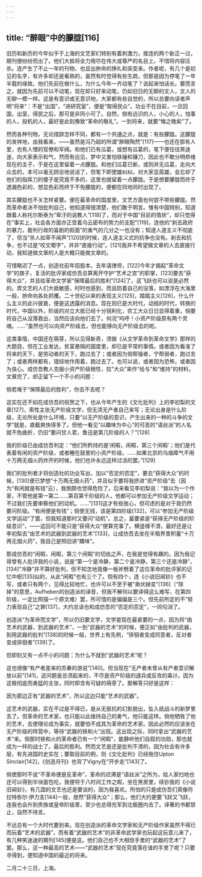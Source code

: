```yaml
---
---
---
```

title: “醉眼”中的朦胧[116]
---




旧历和新历的今年似乎于上海的文艺家们特别有着刺激力，接连的两个新正一过，期刊便纷纷而出了。他们大抵将全力用尽在伟大或尊严的名目上，不惜将内容压杀。连产生了不止一年的刊物，也显出拚命的挣扎和突变来。作者呢，有几个是初见的名字，有许多却还是看熟的，虽然有时觉得有些生疏，但那是因为停笔了一年半载的缘故。他们先前在做什么，为什么今年一齐动笔了？说起来怕话长。要而言之，就因为先前可以不动笔，现在却只好来动笔，仍如旧日的无聊的文人，文人的无聊一模一样。这是有意识或无意识地，大家都有些自觉的，所以总要向读者声明“将来”：不是“出国”，“进研究室”，便是“取得民众”。功业不在目前，一旦回国，出室，得民之后，那可是非同小可了。自然，倘有远识的人，小心的人，怕事的人，投机的人，最好是此刻豫致“革命的敬礼”。一到将来，就要“悔之晚矣”了。

然而各种刊物，无论措辞怎样不同，都有一个共通之点，就是：有些朦胧。这朦胧的发祥地，由我看来，——虽然是冯乃超的所谓“醉眼陶然”[117]——也还在那有人爱，也有人憎的官僚和军阀。和他们已有瓜葛，或想有瓜葛的，笔下便往往笑迷迷，向大家表示和气，然而有远见，梦中又害怕铁锤和镰刀，因此也不敢分明恭维现在的主子，于是在这里留着一点朦胧。和他们瓜葛已断，或则并无瓜葛，走向大众去的，本可以毫无顾忌地说话了，但笔下即使雄纠纠，对大家显英雄，会忘却了他们的指挥刀的傻子是究竟不多的，这里也就留着一点朦胧。于是想要朦胧而终于透漏色彩的，想显色彩而终于不免朦胧的，便都在同地同时出现了。

其实朦胧也不关怎样紧要。便在最革命的国度里，文艺方面也何尝不带些朦胧。然而革命者决不怕批判自己，他知道得很清楚，他们敢于明言。惟有中国特别，知道跟着人称托尔斯泰为“卑汙的说教人”[118]了，而对于中国“目前的情状”，却只觉得在“事实上，社会各方面亦正受着乌云密布的势力的支配”[119]，连他的“剥去政府的暴力，裁判行政的喜剧的假面”的勇气的几分之一也没有；知道人道主义不彻底了，但当“杀人如草不闻声”[120]的时候，连人道主义式的抗争也没有。剥去和抗争，也不过是“咬文嚼字”，并非“直接行动”。[121]我并不希望做文章的人去直接行动，我知道做文章的人是大概只能做文章的。

可惜略迟了一点，创造社前年招股本，去年请律师，[122]今年才揭起“革命文学”的旗子，复活的批评家成仿吾总算离开守护“艺术之宫”的职掌，[123]要去“获得大众”，并且给革命文学家“保障最后的胜利”[124]了。这飞跃也可以说是必然的。弄文艺的人们大抵敏感，时时也感到，而且防着自己的没落，如漂浮在大海里一般，拚命向各处抓攫。二十世纪以来的表现主义[125]，踏踏主义[126]，什么什么主义的此兴彼衰，便是这透露的消息。现在则已是大时代，动摇的时代，转换的时代，中国以外，阶级的对立大抵已经十分锐利化，农工大众日日显得着重，倘要将自己从没落救出，当然应该向他们去了。何况“呜呼！小资产阶级原有两个灵魂。……”虽然也可以向资产阶级去，但也能够向无产阶级去的呢。

这类事情，中国还在萌芽，所以见得新奇，须做《从文学革命到革命文学》那样的大题目，但在工业发达，贫富悬隔的国度里，却已是平常的事情。或者因为看准了将来的天下，是劳动者的天下，跑过去了；或者因为倘帮强者，宁帮弱者，跑过去了；或者两样都有，错综地作用着，跑过去了。也可以说，或者因为恐怖，或者因为良心。成仿吾教人克服小资产阶级根性，拉“大众”来作“给与”和“维持”的材料，文章完了，却正留下一个不小的问题：

倘若难于“保障最后的胜利”，你去不去呢？

这实在还不如在成仿吾的祝贺之下，也从今年产生的《文化批判》上的李初梨的文章[127]，索性主张无产阶级文学，但无须无产者自己来写；无论出身是什么阶级，无论所处是什么环境，只要“以无产阶级的意识，产生出来的一种的斗争的文学”就是，直截爽快得多了。但他一看见“以趣味为中心”的可恶的“语丝派”的人名就不免曲折，仍旧“要问甘人君，鲁迅是第几阶级的人？”[128]

我的阶级已由成仿吾判定：“他们所矜持的是‘闲暇，闲暇，第三个闲暇’；他们是代表着有闲的资产阶级，或者睡在鼓里的小资产阶级。……如果北京的乌烟瘴气不用十万两无烟火药炸开的时候，他们也许永远这样过活的罢。”[129]

我们的批判者才将创造社的功业写出，加以“否定的否定”，要去“获得大众”的时候，[130]便已梦想“十万两无烟火药”，并且似乎要将我挤进“资产阶级”去（因为“有闲就是有钱”云），我倒颇也觉得危险了。后来看见李初梨说：“我以为一个作家，不管他是第一第二……第百第千阶级的人，他都可以参加无产阶级文学运动；不过我们先要审察他们的动机。……”[131]这才有些放心，但可虑的是对于我仍然要问阶级。“有闲便是有钱”；倘使无钱，该是第四阶级[132]，可以“参加无产阶级文学运动”了罢，但我知道那时又要问“动机”。总之，最要紧是“获得无产阶级的阶级意识”，——这回可不能只是“获得大众”便算完事了。横竖缠不清，最好还是让李初梨去“由艺术的武器到武器的艺术”[133]，让成仿吾去坐在半租界里积蓄“十万两无烟火药”，我自己是照旧讲“趣味”。

那成仿吾的“闲暇，闲暇，第三个闲暇”的切齿之声，在我是觉得有趣的。因为我记得曾有人批评我的小说，说是“第一个是冷静，第二个是冷静，第三个还是冷静”，[134]“冷静”并不算好批判，但不知怎地竟像一板斧劈着了这位革命的批评家的记忆中枢[135]似的，从此“闲暇”也有三个了。倘有四个，连《小说旧闻钞》也不写，或者只有两个，见得比较地忙，也许可以不至于被“奥伏赫变”[136]（“除掉”的意思，Aufheben的创造派的译音，但我不解何以要译得这么难写，在第四阶级，一定比照描一个原文难）罢，所可惜的是偏偏是三个。但先前所定的不“努力表现自己”之罪[137]，大约总该也和成仿吾的“否定的否定”，一同勾消了。

创造派“为革命而文学”，所以仍旧要文学，文学是现在最紧要的一点，因为将“由艺术的武器，到武器的艺术”，一到“武器的艺术”的时候，便正如“由批判的武器，到用武器的批判”[138]的时候一般，世界上有先例，“徘徊者变成同意者，反对者变成徘徊者”[139]了。

但即刻又有一点不小的问题：为什么不就到“武器的艺术”呢？

这也很像“有产者差来的苏秦的游说”[140]。但当现在“无产者未曾从有产者意识解放以前”[141]，这问题是总须起来的，不尽是资产阶级的退兵或反攻的毒计。因为这极彻底而勇猛的主张，同时即含有可疑的萌芽了。那解答只好是这样：

因为那边正有“武器的艺术”，所以这边只能“艺术的武器”。

这艺术的武器，实在不过是不得已，是从无抵抗的幻影脱出，坠入纸战斗的新梦里去了。但革命的艺术家，也只能以此维持自己的勇气，他只能这样。倘他牺牲了他的艺术，去使理论成为事实，就要怕不成其为革命的艺术家。因此必然的应该坐在无产阶级的阵营中，等待“武器的铁和火”出现。这出现之际，同时拿出“武器的艺术”来。倘那时铁和火的革命者已有一个“闲暇”，能静听他们自叙的功勋，那也就成为一样的战士了。最后的胜利。然而文艺是还是批判不清的，因为社会有许多层，有先进国的史实在；要取目前的例，则《文化批判》已经拖住Upton Sinclair[142]，《创造月刊》也背了Vigny在“开步走”[143]了。

倘使那时不说“不革命便是反革命”，革命的迟滞是“语丝派”之所为，给人家扫地也还可以得到半块面包吃，我便将于八时间工作之暇，坐在黑房里，续钞我的《小说旧闻钞》，有几国的文艺也还是要谈的，因为我喜欢。所怕的只是成仿吾们真像符拉特弥尔·伊力支[144]一般，居然“获得大众”；那么，他们大约更要飞跃又飞跃，连我也会升到贵族或皇帝阶级里，至少也总得充军到北极圈内去了。译著的书都禁止，自然不待言。

不远总有一个大时代要到来。现在创造派的革命文学家和无产阶级作家虽然不得已而玩着“艺术的武器”，而有着“武器的艺术”的非革命武学家也玩起这玩意儿来了，有几种笑迷迷的期刊[145]便是这。他们自己也不大相信手里的“武器的艺术”了罢。那么，这一种最高的艺术——“武器的艺术”现在究竟落在谁的手里了呢？只要寻得到，便知道中国的最近的将来。

二月二十三日，上海。